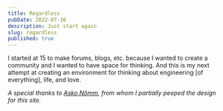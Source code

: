 ```yaml
---
title: Regardless
pubDate: 2022-07-16
description: Just start again
slug: regardless
published: true
---
```


I started at 15 to make forums, blogs, etc. because I wanted to create a community and I wanted to have space for thinking. And this is my next attempt at creating an environment for thinking about engineering [of everything], life, and love.

_A special thanks to [Asko Nõmm](https://ano.ee/), from whom I partially peeped the design for this site._
